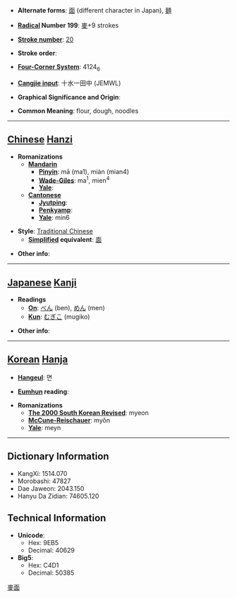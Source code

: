 * '''Alternate forms''': [[面]] (different character in Japan), [[麺]]

* '''[[Wiktionary:Chinese radical index| Radical]] Number 199''': [[Wiktionary:Chinese radical index 麥|麥]]+9 strokes

* '''[[Wiktionary:Chinese total strokes index|Stroke number]]''': [[Wiktionary:Chinese total strokes index 20|20]]

* '''Stroke order''': 

* '''[[Wiktionary:Chinese four corner index|Four-Corner System]]''': 4124<sub>6</sub>

* '''[[Wiktionary:Chinese Cangjie index|Cangjie input]]''': 十水一田中 (JEMWL)

* '''Graphical Significance and Origin''': 

* '''Common Meaning''': flour, dough, noodles

----

== [[Chinese]] [[Hanzi]] ==

* '''Romanizations'''
** '''[[Mandarin]]'''
*** '''[[Pinyin]]''': mā (ma1), miàn (mian4)
*** '''[[Wade-Giles]]''': ma<sup>1</sup>, mien<sup>4</sup>
*** '''[[Yale]]''': 
** '''[[Cantonese]]'''
*** '''[[Jyutping]]''':
*** '''[[Penkyamp]]''': 
*** '''[[Yale]]''': min6

* '''Style''': [[Traditional Chinese]] 
** '''[[Simplified Chinese|Simplified]] equivalent''': [[面]]

* '''Other info''': 

----

== [[Japanese]] [[Kanji]] ==

* '''Readings'''
** '''[[On]]''': [[べん]] (ben), [[めん]] (men)
** '''[[Kun]]''': [[むぎこ]] (mugiko)

* '''Other info''':  

----

== [[Korean]] [[Hanja]] ==

* '''[[Hangeul]]''': 면

* '''[[Eumhun]] reading''': 

* '''Romanizations'''
** '''[[The 2000 South Korean Revised Romanization|The 2000 South Korean Revised]]''': myeon
** '''[[McCune-Reischauer]]''': myŏn
** '''[[Yale]]''': meyn

----

== Dictionary Information ==

* KangXi: 1514.070
* Morobashi: 47827
* Dae Jaweon: 2043.150
* Hanyu Da Zidian: 74605.120

== Technical Information ==

* '''Unicode''':
** Hex: 9EB5
** Decimal: 40629
* '''Big5''':
** Hex: C4D1
** Decimal: 50385

[[Category:CJKV simplified characters which already existed as traditional characters|麥面]]